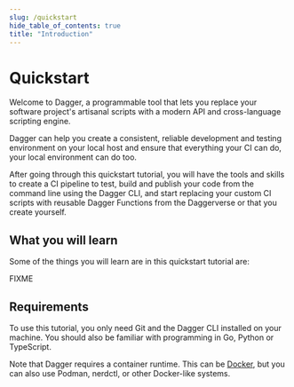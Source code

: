 ```yaml
---
slug: /quickstart
hide_table_of_contents: true
title: "Introduction"
---
```


# Quickstart

Welcome to Dagger, a programmable tool that lets you replace your software project's artisanal scripts with a modern API and cross-language scripting engine.

Dagger can help you create a consistent, reliable development and testing environment on your local host and ensure that everything your CI can do, your local environment can do too.

After going through this quickstart tutorial, you will have the tools and skills to create a CI pipeline to test, build and publish your code from the command line using the Dagger CLI, and start replacing your custom CI scripts with reusable Dagger Functions from the Daggerverse or that you create yourself.

## What you will learn

Some of the things you will learn are in this quickstart tutorial are:


FIXME

## Requirements

To use this tutorial, you only need Git and the Dagger CLI installed on your machine. You should also be familiar with programming in Go, Python or TypeScript.

Note that Dagger requires a container runtime. This can be [Docker](https://docs.docker.com/engine/install/), but you can also use Podman, nerdctl, or other Docker-like systems.

